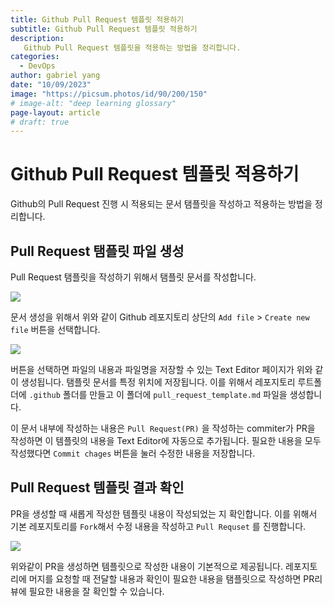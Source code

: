 ```yaml
---
title: Github Pull Request 템플릿 적용하기
subtitle: Github Pull Request 템플릿 적용하기
description:
   Github Pull Request 템플릿을 적용하는 방법을 정리합니다.
categories:
  - DevOps
author: gabriel yang
date: "10/09/2023"
image: "https://picsum.photos/id/90/200/150"
# image-alt: "deep learning glossary"
page-layout: article
# draft: true
---
```


# Github Pull Request 템플릿 적용하기

Github의 Pull Request 진행 시 적용되는 문서 탬플릿을 작성하고 적용하는 방법을 정리합니다.

## Pull Request 탬플릿 파일 생성

Pull Request 탬플릿을 작성하기 위해서 탬플릿 문서를 작성합니다.

![](2023-10-09-github-template/images/paste-1.png)

문서 생성을 위해서 위와 같이 Github 레포지토리 상단의 `Add file` \> `Create new file` 버튼을 선택합니다.

![](2023-10-09-github-template/images/paste-3.png)

버튼을 선택하면 파일의 내용과 파일명을 저장할 수 있는 Text Editor 페이지가 위와 같이 생성됩니다. 탬플릿 문서를 특정 위치에 저장됩니다. 이를 위해서 레포지토리 루트폴더에 `.github` 폴더를 만들고 이 폴더에 `pull_request_template.md` 파일을 생성합니다.

이 문서 내부에 작성하는 내용은 `Pull Request(PR)` 을 작성하는 commiter가 PR을 작성하면 이 템플릿의 내용을 Text Editor에 자동으로 추가됩니다. 필요한 내용을 모두 작성했다면 `Commit chages` 버튼을 눌러 수정한 내용을 저장합니다.

## Pull Request 템플릿 결과 확인

PR을 생성할 때 새롭게 작성한 템플릿 내용이 작성되었는 지 확인합니다. 이를 위해서 기본 레포지토리를 `Fork`해서 수정 내용을 작성하고 `Pull Requset` 를 진행합니다.

![](2023-10-09-github-template/images/paste-6.png)

위와같이 PR을 생성하면 템플릿으로 작성한 내용이 기본적으로 제공됩니다. 레포지토리에 머지를 요청할 때 전달할 내용과 확인이 필요한 내용을 탬플릿으로 작성하면 PR리뷰에 필요한 내용을 잘 확인할 수 있습니다.